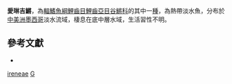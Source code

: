 {{Speciesbox
| taxon = Girardinichthys ireneae
| binomial_authority = [[Radda|Radda]] & [[Meyer|Meyer]], 2003
| status = NE
| status_system = IUCN3.1
}}

'''愛琳吉鱂'''，為[[輻鰭魚綱|輻鰭魚綱]][[鯉齒目|鯉齒目]][[鯉齒亞目|鯉齒亞目]][[谷鱂科|谷鱂科]]的其中一[[種|種]]，為熱帶淡水魚，分布於[[中美洲|中美洲]][[墨西哥|墨西哥]]淡水流域，棲息在底中層水域，生活習性不明。

== 參考文獻 ==
*{{FishBase_species|genus=Girardinichthys|species=ireneae |year=2014|month=10}}

{{魚類小作品}}

{{Taxonbar}}
[[Category:吉鱂屬|ireneae]]
[[Category:2003年描述的鱼类|G]]